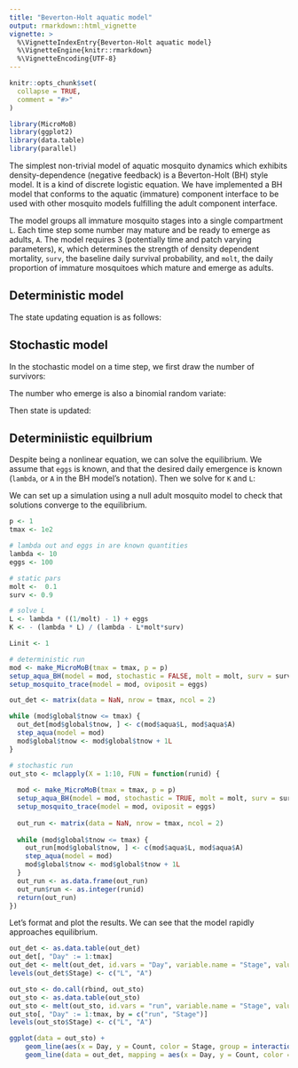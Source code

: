 ```yaml
---
title: "Beverton-Holt aquatic model"
output: rmarkdown::html_vignette
vignette: >
  %\VignetteIndexEntry{Beverton-Holt aquatic model}
  %\VignetteEngine{knitr::rmarkdown}
  %\VignetteEncoding{UTF-8}
---
```


```r
knitr::opts_chunk$set(
  collapse = TRUE,
  comment = "#>"
)
```

```r
library(MicroMoB)
library(ggplot2)
library(data.table)
library(parallel)
```

The simplest non-trivial model of aquatic mosquito dynamics which exhibits density-dependence (negative feedback)
is a Beverton-Holt (BH) style model. It is a kind of discrete logistic equation. We have implemented a BH model that
conforms to the aquatic (immature) component interface to be used with other mosquito models fulfilling the adult
component interface.

The model groups all immature mosquito stages into a single compartment `L`. Each time step some number
may mature and be ready to emerge as adults, `A`. The model requires 3 (potentially time and patch varying parameters),
`K`, which determines the strength of density dependent mortality, `surv`, the baseline daily survival probability,
and `molt`, the daily proportion of immature mosquitoes which mature and emerge as adults.

## Deterministic model

The state updating equation is as follows:

\begin{equation}
L_{t+1} = eggs + (1-molt) \cdot surv \cdot L_{t} \frac{K}{L_{t}+K} \\
A_{t} = molt \cdot surv \cdot L_{t} \frac{K}{L_{t}+K}
\end{equation}

## Stochastic model

In the stochastic model on a time step, we first draw the number of survivors:

\begin{equation}
survivors \sim \mathrm{binomial}(L, surv \frac{K}{L_{t}+K})
\end{equation}

The number who emerge is also a binomial random variate:

\begin{equation}
emerge \sim \mathrm{binomial}(survivors, molt)
\end{equation}

Then state is updated:

\begin{equation}
L_{t+1} = eggs + survivors - emerge \\
A_{t} = emerge
\end{equation}

## Determiniistic equilbrium

Despite being a nonlinear equation, we can solve the equilibrium. We assume that `eggs` is known, and that the desired
daily emergence is known (`lambda`, or `A` in the BH model's notation). Then we solve for `K` and `L`:

\begin{equation}
L = \lambda \left( \frac{1}{molt} - 1 \right) + eggs \\
K = \frac{-\lambda L}{\lambda - L \cdot molt \cdot surv}
\end{equation}

We can set up a simulation using a null adult mosquito model to check that solutions
converge to the equilibrium.

```R
p <- 1
tmax <- 1e2

# lambda out and eggs in are known quantities
lambda <- 10
eggs <- 100

# static pars
molt <-  0.1
surv <- 0.9

# solve L
L <- lambda * ((1/molt) - 1) + eggs
K <- - (lambda * L) / (lambda - L*molt*surv)

Linit <- 1

# deterministic run
mod <- make_MicroMoB(tmax = tmax, p = p)
setup_aqua_BH(model = mod, stochastic = FALSE, molt = molt, surv = surv, K = K, L = Linit)
setup_mosquito_trace(model = mod, oviposit = eggs)

out_det <- matrix(data = NaN, nrow = tmax, ncol = 2)

while (mod$global$tnow <= tmax) {
  out_det[mod$global$tnow, ] <- c(mod$aqua$L, mod$aqua$A)
  step_aqua(model = mod)
  mod$global$tnow <- mod$global$tnow + 1L
}

# stochastic run
out_sto <- mclapply(X = 1:10, FUN = function(runid) {
  
  mod <- make_MicroMoB(tmax = tmax, p = p)
  setup_aqua_BH(model = mod, stochastic = TRUE, molt = molt, surv = surv, K = K, L = Linit)
  setup_mosquito_trace(model = mod, oviposit = eggs)
  
  out_run <- matrix(data = NaN, nrow = tmax, ncol = 2)
  
  while (mod$global$tnow <= tmax) {
    out_run[mod$global$tnow, ] <- c(mod$aqua$L, mod$aqua$A)
    step_aqua(model = mod)
    mod$global$tnow <- mod$global$tnow + 1L
  }
  out_run <- as.data.frame(out_run)
  out_run$run <- as.integer(runid)
  return(out_run)
})
```

Let's format and plot the results. We can see that the model rapidly approaches equilibrium.

```R
out_det <- as.data.table(out_det)
out_det[, "Day" := 1:tmax]
out_det <- melt(out_det, id.vars = "Day", variable.name = "Stage", value.name = "Count")
levels(out_det$Stage) <- c("L", "A")

out_sto <- do.call(rbind, out_sto)
out_sto <- as.data.table(out_sto)
out_sto <- melt(out_sto, id.vars = "run", variable.name = "Stage", value.name = "Count")
out_sto[, "Day" := 1:tmax, by = c("run", "Stage")]
levels(out_sto$Stage) <- c("L", "A")

ggplot(data = out_sto) +
    geom_line(aes(x = Day, y = Count, color = Stage, group = interaction(run, Stage)), alpha = 0.25) +
    geom_line(data = out_det, mapping = aes(x = Day, y = Count, color = Stage))
```
